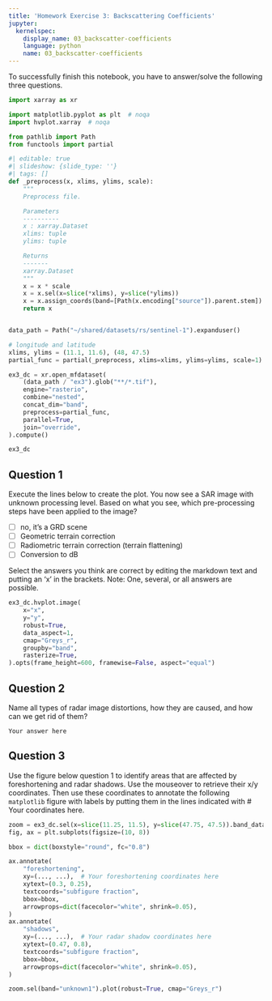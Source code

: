 ```yaml
---
title: 'Homework Exercise 3: Backscattering Coefficients'
jupyter:
  kernelspec:
    display_name: 03_backscatter-coefficients
    language: python
    name: 03_backscatter-coefficients
---
```



To successfully finish this notebook, you have to answer/solve the following three questions.


```python
import xarray as xr

import matplotlib.pyplot as plt  # noqa
import hvplot.xarray  # noqa

from pathlib import Path
from functools import partial
```

```python
#| editable: true
#| slideshow: {slide_type: ''}
#| tags: []
def _preprocess(x, xlims, ylims, scale):
    """
    Preprocess file.

    Parameters
    ----------
    x : xarray.Dataset
    xlims: tuple
    ylims: tuple

    Returns
    -------
    xarray.Dataset
    """
    x = x * scale
    x = x.sel(x=slice(*xlims), y=slice(*ylims))
    x = x.assign_coords(band=[Path(x.encoding["source"]).parent.stem])
    return x


data_path = Path("~/shared/datasets/rs/sentinel-1").expanduser()

# longitude and latitude
xlims, ylims = (11.1, 11.6), (48, 47.5)
partial_func = partial(_preprocess, xlims=xlims, ylims=ylims, scale=1)

ex3_dc = xr.open_mfdataset(
    (data_path / "ex3").glob("**/*.tif"),
    engine="rasterio",
    combine="nested",
    concat_dim="band",
    preprocess=partial_func,
    parallel=True,
    join="override",
).compute()

ex3_dc
```

## Question 1

Execute the lines below to create the plot. You now see a SAR image with unknown processing level. Based on what you see, which pre-processing steps have been applied to the image?

- [ ] no, it's a GRD scene
- [ ] Geometric terrain correction
- [ ] Radiometric terrain correction (terrain flattening)
- [ ] Conversion to dB


Select the answers you think are correct by editing the markdown text and putting an 'x' in the brackets. Note: One, several, or all answers are possible.

```python
ex3_dc.hvplot.image(
    x="x",
    y="y",
    robust=True,
    data_aspect=1,
    cmap="Greys_r",
    groupby="band",
    rasterize=True,
).opts(frame_height=600, framewise=False, aspect="equal")
```

## Question 2

Name all types of radar image distortions, how they are caused, and how can we get rid of them?

`Your answer here`

## Question 3

Use the figure below question 1 to identify areas that are affected by foreshortening and radar shadows. Use the mouseover to retrieve their x/y coordinates. Then use these coordinates to annotate the following `matplotlib` figure with labels by putting them in the lines indicated with # Your coordinates here.

```python
zoom = ex3_dc.sel(x=slice(11.25, 11.5), y=slice(47.75, 47.5)).band_data
fig, ax = plt.subplots(figsize=(10, 8))

bbox = dict(boxstyle="round", fc="0.8")

ax.annotate(
    "foreshortening",
    xy=(..., ...),  # Your foreshortening coordinates here
    xytext=(0.3, 0.25),
    textcoords="subfigure fraction",
    bbox=bbox,
    arrowprops=dict(facecolor="white", shrink=0.05),
)
ax.annotate(
    "shadows",
    xy=(..., ...),  # Your radar shadow coordinates here
    xytext=(0.47, 0.8),
    textcoords="subfigure fraction",
    bbox=bbox,
    arrowprops=dict(facecolor="white", shrink=0.05),
)

zoom.sel(band="unknown1").plot(robust=True, cmap="Greys_r")
```
